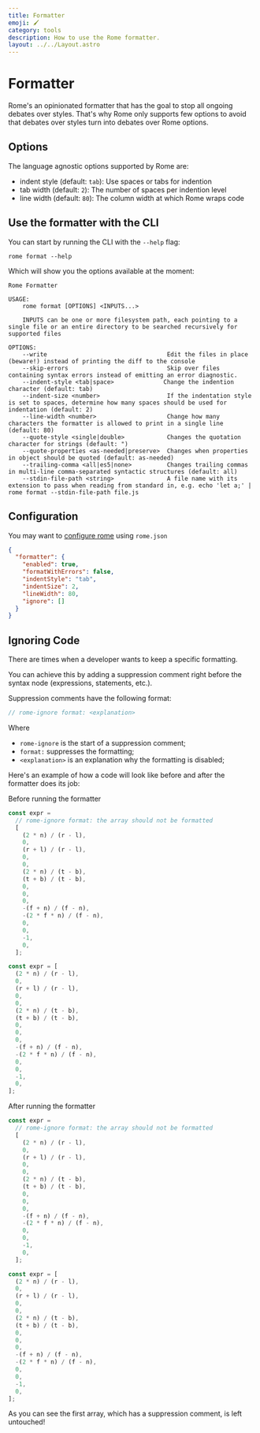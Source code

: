 ```yaml
---
title: Formatter
emoji: 🖌️
category: tools
description: How to use the Rome formatter.
layout: ../../Layout.astro
---
```


# Formatter

Rome's an opinionated formatter that has the goal to stop all ongoing debates over styles. That's why Rome only supports
few options to avoid that debates over styles turn into debates over Rome options.

## Options

The language agnostic options supported by Rome are:

- indent style (default: `tab`): Use spaces or tabs for indention
- tab width (default: `2`): The number of spaces per indention level
- line width (default: `80`): The column width at which Rome wraps code

## Use the formatter with the CLI

You can start by running the CLI with the `--help` flag:

```shell
rome format --help
```

Which will show you the options available at the moment:

```shell
Rome Formatter

USAGE:
    rome format [OPTIONS] <INPUTS...>

    INPUTS can be one or more filesystem path, each pointing to a single file or an entire directory to be searched recursively for supported files

OPTIONS:
    --write                                  Edit the files in place (beware!) instead of printing the diff to the console
    --skip-errors                            Skip over files containing syntax errors instead of emitting an error diagnostic.
    --indent-style <tab|space>              Change the indention character (default: tab)
    --indent-size <number>                   If the indentation style is set to spaces, determine how many spaces should be used for indentation (default: 2)
    --line-width <number>                    Change how many characters the formatter is allowed to print in a single line (default: 80)
    --quote-style <single|double>            Changes the quotation character for strings (default: ")
    --quote-properties <as-needed|preserve>  Changes when properties in object should be quoted (default: as-needed)
    --trailing-comma <all|es5|none>          Changes trailing commas in multi-line comma-separated syntactic structures (default: all)
    --stdin-file-path <string>               A file name with its extension to pass when reading from standard in, e.g. echo 'let a;' | rome format --stdin-file-path file.js
```

## Configuration

You may want to [configure rome](/configuration/#formatter) using `rome.json`

```json
{
  "formatter": {
    "enabled": true,
    "formatWithErrors": false,
    "indentStyle": "tab",
    "indentSize": 2,
    "lineWidth": 80,
    "ignore": []
  }
}
```

## Ignoring Code

There are times when a developer wants to keep a specific formatting.

You can achieve this by adding a suppression comment right before the syntax node (expressions, statements, etc.).

Suppression comments have the following format:

```js
// rome-ignore format: <explanation>
```

Where

- `rome-ignore` is the start of a suppression comment;
- `format:` suppresses the formatting;
- `<explanation>` is an explanation why the formatting is disabled;

Here's an example of how a code will look like before and after the formatter does its job:

Before running the formatter

```js
const expr =
  // rome-ignore format: the array should not be formatted
  [
    (2 * n) / (r - l),
    0,
    (r + l) / (r - l),
    0,
    0,
    (2 * n) / (t - b),
    (t + b) / (t - b),
    0,
    0,
    0,
    -(f + n) / (f - n),
    -(2 * f * n) / (f - n),
    0,
    0,
    -1,
    0,
  ];

const expr = [
  (2 * n) / (r - l),
  0,
  (r + l) / (r - l),
  0,
  0,
  (2 * n) / (t - b),
  (t + b) / (t - b),
  0,
  0,
  0,
  -(f + n) / (f - n),
  -(2 * f * n) / (f - n),
  0,
  0,
  -1,
  0,
];
```

After running the formatter

```js
const expr =
  // rome-ignore format: the array should not be formatted
  [
    (2 * n) / (r - l),
    0,
    (r + l) / (r - l),
    0,
    0,
    (2 * n) / (t - b),
    (t + b) / (t - b),
    0,
    0,
    0,
    -(f + n) / (f - n),
    -(2 * f * n) / (f - n),
    0,
    0,
    -1,
    0,
  ];

const expr = [
  (2 * n) / (r - l),
  0,
  (r + l) / (r - l),
  0,
  0,
  (2 * n) / (t - b),
  (t + b) / (t - b),
  0,
  0,
  0,
  -(f + n) / (f - n),
  -(2 * f * n) / (f - n),
  0,
  0,
  -1,
  0,
];
```

As you can see the first array, which has a suppression comment, is left untouched!
